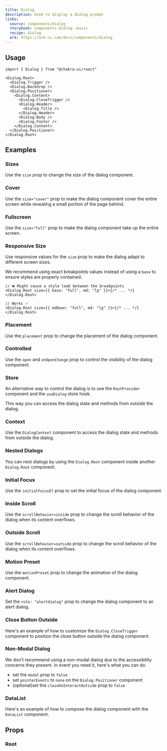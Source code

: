 ```yaml
---
title: Dialog
description: Used to display a dialog prompt
links:
  source: components/dialog
  storybook: components-dialog--basic
  recipe: dialog
  ark: https://ark-ui.com/docs/components/dialog
---
```


<ExampleTabs name="dialog-basic" />

## Usage

```tsx
import { Dialog } from "@chakra-ui/react"
```

```tsx
<Dialog.Root>
  <Dialog.Trigger />
  <Dialog.Backdrop />
  <Dialog.Positioner>
    <Dialog.Content>
      <Dialog.CloseTrigger />
      <Dialog.Header>
        <Dialog.Title />
      </Dialog.Header>
      <Dialog.Body />
      <Dialog.Footer />
    </Dialog.Content>
  </Dialog.Positioner>
</Dialog.Root>
```

## Examples

### Sizes

Use the `size` prop to change the size of the dialog component.

<ExampleTabs name="dialog-with-sizes" />

### Cover

Use the `size="cover"` prop to make the dialog component cover the entire screen
while revealing a small portion of the page behind.

<ExampleTabs name="dialog-with-cover" />

### Fullscreen

Use the `size="full"` prop to make the dialog component take up the entire
screen.

<ExampleTabs name="dialog-with-fullscreen" />

### Responsive Size

Use responsive values for the `size` prop to make the dialog adapt to different
screen sizes.

We recommend using exact breakpoints values instead of using a `base` to ensure
styles are properly contained.

```tsx
// ❌ Might cause a style leak between the breakpoints
<Dialog.Root size={{ base: "full", md: "lg" }}>{/* ... */}</Dialog.Root>

// Works ✅
<Dialog.Root size={{ mdDown: "full", md: "lg" }}>{/* ... */}</Dialog.Root>
```

<ExampleTabs name="dialog-with-responsive-size" />

### Placement

Use the `placement` prop to change the placement of the dialog component.

<ExampleTabs name="dialog-with-placement" />

### Controlled

Use the `open` and `onOpenChange` prop to control the visibility of the dialog
component.

<ExampleTabs name="dialog-controlled" />

### Store

An alternative way to control the dialog is to use the `RootProvider` component
and the `useDialog` store hook.

This way you can access the dialog state and methods from outside the dialog.

<ExampleTabs name="dialog-with-store" />

### Context

Use the `DialogContext` component to access the dialog state and methods from
outside the dialog.

<ExampleTabs name="dialog-with-context" />

### Nested Dialogs

You can nest dialogs by using the `Dialog.Root` component inside another
`Dialog.Root` component.

<ExampleTabs name="dialog-nested" />

### Initial Focus

Use the `initialFocusEl` prop to set the initial focus of the dialog component.

<ExampleTabs name="dialog-with-initial-focus" />

### Inside Scroll

Use the `scrollBehavior=inside` prop to change the scroll behavior of the dialog
when its content overflows.

<ExampleTabs name="dialog-with-inside-scroll" />

### Outside Scroll

Use the `scrollBehavior=outside` prop to change the scroll behavior of the
dialog when its content overflows.

<ExampleTabs name="dialog-with-outside-scroll" />

### Motion Preset

Use the `motionPreset` prop to change the animation of the dialog component.

<ExampleTabs name="dialog-with-motion-preset" />

### Alert Dialog

Set the `role: "alertdialog"` prop to change the dialog component to an alert
dialog.

<ExampleTabs name="dialog-with-role" />

### Close Button Outside

Here's an example of how to customize the `Dialog.CloseTrigger` component to
position the close button outside the dialog component.

<ExampleTabs name="dialog-with-close-outside" />

### Non-Modal Dialog

We don't recommend using a non-modal dialog due to the accessibility concerns
they present. In event you need it, here's what you can do:

- set the `modal` prop to `false`
- set `pointerEvents` to `none` on the `Dialog.Positioner` component
- (optional)set the `closeOnInteractOutside` prop to `false`

<ExampleTabs name="dialog-non-modal" />

### DataList

Here's an example of how to compose the dialog component with the `DataList`
component.

<ExampleTabs name="dialog-with-datalist" />

## Props

### Root

<PropTable component="Dialog" part="Root" />
